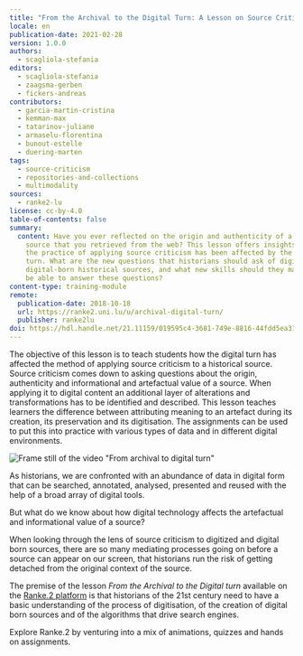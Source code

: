 ```yaml
---
title: "From the Archival to the Digital Turn: A Lesson on Source Criticism"
locale: en
publication-date: 2021-02-28
version: 1.0.0
authors:
  - scagliola-stefania
editors:
  - scagliola-stefania
  - zaagsma-gerben
  - fickers-andreas
contributors:
  - garcia-martin-cristina
  - kemman-max
  - tatarinov-juliane
  - armaselu-florentina
  - bunout-estelle
  - duering-marten
tags:
  - source-criticism
  - repositories-and-collections
  - multimodality
sources:
  - ranke2-lu
license: cc-by-4.0
table-of-contents: false
summary:
  content: Have you ever reflected on the origin and authenticity of a historical
    source that you retrieved from the web? This lesson offers insights into how
    the practice of applying source criticism has been affected by the digital
    turn. What are the new questions that historians should ask of digitised and
    digital-born historical sources, and what new skills should they master to
    be able to answer these questions?
content-type: training-module
remote:
  publication-date: 2018-10-18
  url: https://ranke2.uni.lu/u/archival-digital-turn/
  publisher: ranke2lu
doi: https://hdl.handle.net/21.11159/019595c4-3681-749e-8816-44fdd5ea31b7
---
```

The objective of this lesson is to teach students how the digital turn has affected the method of applying source criticism to a historical source. Source criticism comes down to asking questions about the origin, authenticity and informational and artefactual value of a source. When applying it to digital content an additional layer of alterations and transformations has to be identified and described. This lesson teaches learners the difference between attributing meaning to an artefact during its creation, its preservation and its digitisation. The assignments can be used to put this into practice with various types of data and in different digital environments.

![Frame still of the video "From archival to digital turn"](/assets/content/assets/en/resources/external/from-the-archival-to-the-digital-turn-a-lesson-on-source-criticism/archival-digital-turn.png)

As historians, we are confronted with an abundance of data in digital form that can be searched, annotated, analysed, presented and reused with the help of a broad array of digital tools.

But what do we know about how digital technology affects the artefactual and informational value of a source?

When looking through the lens of source criticism to digitized and digital born sources, there are so many mediating processes going on before a source can appear on our screen, that historians run the risk of getting detached from the original context of the source.

The premise of the lesson *From the Archival to the Digital turn* available on the [Ranke.2 platform](https://ranke2.uni.lu/u/archival-digital-turn/) is that historians of the 21st century need to have a basic understanding of the process of digitisation, of the creation of digital born sources and of the algorithms that drive search engines.

Explore Ranke.2 by venturing into a mix of animations, quizzes and hands on assignments.

<ExternalResource title="Interested in learning more?" subtitle="Check out From the Archival to the Digital turn: a lesson on Source Criticism" url="https://ranke2.uni.lu/u/archival-digital-turn/" />
